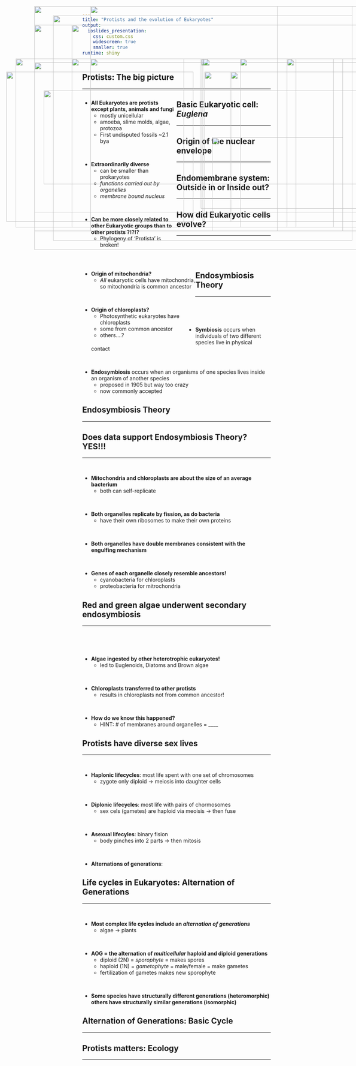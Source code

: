 ```yaml
---
title: "Protists and the evolution of Eukaryotes"
output: 
  ioslides_presentation:
    css: custom.css
    widescreen: true
    smaller: true
runtime: shiny
---
```


## 

<IMG STYLE="position:absolute; TOP:100px; LEFT:200px; WIDTH:750px; HEIGHT:500px" SRC="images/eukar_phylo2.jpg">

## Protists: The big picture
<hr>

<div style="float: left; width: 50%;">

* **All Eukaryotes are protists except plants, animals and fungi**
    + mostly unicellular
    + amoeba, slime molds, algae, protozoa
    + First undisputed fossils ~2.1 bya

<br/>

* **Extraordinarily diverse**
    + can be smaller than prokaryotes
    + *functions carried out by organelles*
    + *membrane bound nucleus*

<br/>

* **Can be more closely related to other Eukaryotic groups than to other protists ?!?!?**
  + Phylogeny of 'Protista' is broken!
    

</div>

<IMG STYLE="position:absolute; TOP:190px; LEFT:545px; WIDTH:500px; HEIGHT:400px" SRC="images/protist_collage.jpg">

## 

<IMG STYLE="position:absolute; TOP:50px; LEFT:250px; WIDTH:500px; HEIGHT:600px" SRC="images/phyla.jpg">

## 

<IMG STYLE="position:absolute; TOP:100px; LEFT:100px; WIDTH:900px; HEIGHT:600px" SRC="images/shareproeu.jpg">

## Basic Eukaryotic cell: *Euglena*
<hr>

<IMG STYLE="position:absolute; TOP:225px; LEFT:25px; WIDTH:500px; HEIGHT:400px" SRC="images/euglena.jpg">

<IMG STYLE="position:absolute; TOP:225px; LEFT:555px; WIDTH:500px; HEIGHT:400px" SRC="images/euglena2.jpg">

## Origin of the nuclear envelope
<hr>

<IMG STYLE="position:absolute; TOP:200px; LEFT:100px; WIDTH:900px; HEIGHT:400px" SRC="images/nuclearenvelope2.jpg">

## Endomembrane system: Outside in or Inside out?
<hr>

<IMG STYLE="position:absolute; TOP:190px; LEFT:200px; WIDTH:700px; HEIGHT:450px" SRC="images/outin.jpg">

## How did Eukaryotic cells evolve?
<hr>
<br/>
<br/>
<br/>

<div style="float: left; width: 60%;">

* **Origin of mitochondria?**
    + *All* eukaryotic cells have mitochondria, so mitochondria is common ancestor

<br/>

* **Origin of chloroplasts?**
    + Photosynthetic eukaryotes have chloroplasts
    + some from common ancestor
    + others....?

</div>

<IMG STYLE="position:absolute; TOP:225px; LEFT:625px; WIDTH:350px; HEIGHT:400px" SRC="images/mitochloro.jpg">
    
## Endosymbiosis Theory
<hr>
<br/>
<br/>
<br/>

* **Symbiosis** occurs when individuals of two different species live in physical contact

<br/>

* **Endosymbiosis** occurs when an organisms of one species lives inside an organism of another species
    + proposed in 1905 but way too crazy
    + now commonly accepted
    
<IMG STYLE="position:absolute; TOP:400px; LEFT:575px; WIDTH:350px; HEIGHT:250px" SRC="images/endocartoon.jpg">

## Endosymbiosis Theory
<hr>

<IMG STYLE="position:absolute; TOP:275px; LEFT:125px; WIDTH:850px; HEIGHT:250px" SRC="images/endosymb.jpeg">

## 

<IMG STYLE="position:absolute; TOP:50px; LEFT:100px; WIDTH:850px; HEIGHT:600px" SRC="images/endo_mito.jpg">

## Does data support Endosymbiosis Theory? YES!!!
<hr>
<br/>

* **Mitochondria and chloroplasts are about the size of an average bacterium**
    + both can self-replicate

<br/>

* **Both organelles replicate by fission, as do bacteria** 
    + have their own ribosomes to make their own proteins
      
<br/>

* **Both organelles have double membranes consistent with the engulfing mechanism**

<br/>

* **Genes of each organelle closely resemble ancestors!**
    + cyanobacteria for chloroplasts
    + proteobacteria for mitrochondria
    
## Red and green algae underwent secondary endosymbiosis
<hr>
<br/>
<br/>
<br/>

* **Algae ingested by other heterotrophic eukaryotes!**
    + led to Euglenoids, Diatoms and Brown algae

<br/>

* **Chloroplasts transferred to other protists**
    + results in chloroplasts not from common ancestor!

<br/>

* **How do we know this happened?**
    + HINT: # of membranes around organelles = ____
  

<IMG STYLE="position:absolute; TOP:190px; LEFT:650px; WIDTH:400px; HEIGHT:450px" SRC="images/secondendo.png">

## Protists have diverse sex lives
<hr>
<br/>

* **Haplonic lifecycles**: most life spent with one set of chromosomes
    + zygote only diploid -> meiosis into daughter cells

<br/>

* **Diplonic lifecycles**: most life with pairs of chormosomes
    + sex cels (gametes) are haploid via meoisis -> then fuse
    
<br/>

* **Asexual lifecyles**: binary fision
    + body pinches into 2 parts -> then mitosis

<br/>

* **Alternations of generations**:

<IMG STYLE="position:absolute; TOP:190px; LEFT:775px; WIDTH:150px; HEIGHT:450px" SRC="images/protistsex.jpg">

## Life cycles in Eukaryotes: Alternation of Generations
<hr>
<br/>

* **Most complex life cycles include an *alternation of generations***
    + algae → plants

<br/>

* **AOG = the alternation of *multicellular* haploid and diploid generations**
    + diploid (2N) = *sporophyte* = makes spores
    + haploid (1N) = *gametophyte* = male/female = make gametes
    + fertilization of gametes makes new sporophyte

<br/>

* **Some species have structurally different generations (heteromorphic) others have structurally similar generations (isomorphic)**

## Alternation of Generations: Basic Cycle
<hr>

<IMG STYLE="position:absolute; TOP:190px; LEFT:250px; WIDTH:550px; HEIGHT:450px" SRC="images/aog.png">

##

<IMG STYLE="position:absolute; TOP:75px; LEFT:150px; WIDTH:800px; HEIGHT:600px" SRC="images/brownalgae.jpg">

## 

<IMG STYLE="position:absolute; TOP:50px; LEFT:100px; WIDTH:900px; HEIGHT:600px" SRC="images/isomorph.png">

## Protists matters: Ecology
<hr>
<br/>

<IMG STYLE="position:absolute; TOP:190px; LEFT:50px; WIDTH:450px; HEIGHT:450px" SRC="images/coralpolyp.jpg">

<IMG STYLE="position:absolute; TOP:190px; LEFT:550px; WIDTH:450px; HEIGHT:450px" SRC="images/producers.jpg">